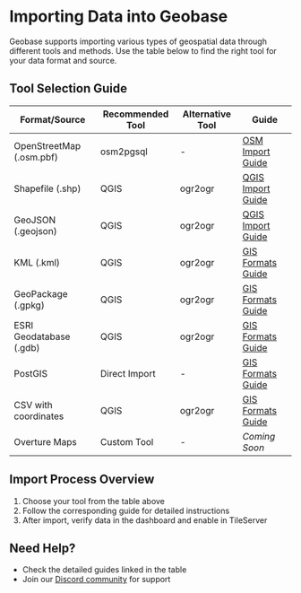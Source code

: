 # Importing Data into Geobase

Geobase supports importing various types of geospatial data through different tools and methods. Use the table below to find the right tool for your data format and source.

## Tool Selection Guide

| Format/Source | Recommended Tool | Alternative Tool | Guide |
|--------------|------------------|------------------|-------|
| OpenStreetMap (.osm.pbf) | osm2pgsql | - | [OSM Import Guide](./sources/osm2pgsql.mdx) |
| Shapefile (.shp) | QGIS | ogr2ogr | [QGIS Import Guide](../guides/gis-analyst/importing-from-qgis.mdx) |
| GeoJSON (.geojson) | QGIS | ogr2ogr | [QGIS Import Guide](../guides/gis-analyst/importing-from-qgis.mdx) |
| KML (.kml) | QGIS | ogr2ogr | [GIS Formats Guide](./formats/gis-formats.mdx) |
| GeoPackage (.gpkg) | QGIS | ogr2ogr | [GIS Formats Guide](./formats/gis-formats.mdx) |
| ESRI Geodatabase (.gdb) | QGIS | ogr2ogr | [GIS Formats Guide](./formats/gis-formats.mdx) |
| PostGIS | Direct Import | - | [GIS Formats Guide](./formats/gis-formats.mdx) |
| CSV with coordinates | QGIS | ogr2ogr | [GIS Formats Guide](./formats/gis-formats.mdx) |
| Overture Maps | Custom Tool | - | _Coming Soon_ |


## Import Process Overview

1. Choose your tool from the table above
2. Follow the corresponding guide for detailed instructions
3. After import, verify data in the dashboard and enable in TileServer

## Need Help?

- Check the detailed guides linked in the table
- Join our [Discord community](https://geobase.app/discord) for support